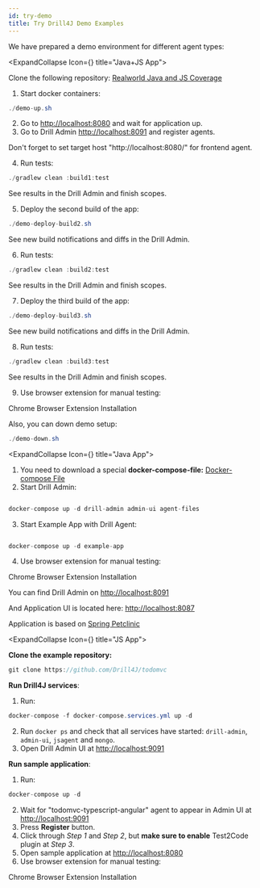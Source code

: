 ```yaml
---
id: try-demo
title: Try Drill4J Demo Examples
---
```





We have prepared a demo environment for different agent types:
<!-- JAVA+JS BLOCK -->

<ExpandCollapse Icon={<JavaJSLogo />} title="Java+JS App">

Clone the following repository: <a href='https://github.com/Drill4J/realworld-java-and-js-coverage' target="_black">Realworld Java and JS Coverage<ExternalLinkIcon/></a>

1. Start docker containers:

```java
./demo-up.sh
```
2. Go to <a href='http://localhost:8080' target="_black">http://localhost:8080<ExternalLinkIcon/></a> and wait for application up.
3. Go to Drill Admin <a href='http://localhost:8091' target="_black">http://localhost:8091<ExternalLinkIcon/></a> and register agents.

<AdditionalInformation className="space-y-2">

Don't forget to set target host "http://localhost:8080/" for frontend agent.

</AdditionalInformation>

4. Run tests:
```java
./gradlew clean :build1:test
```
See results in the Drill Admin and finish scopes.

5. Deploy the second build of the app:
```java
./demo-deploy-build2.sh
```
See new build notifications and diffs in the Drill Admin.

6. Run tests:
```java
./gradlew clean :build2:test
```
See results in the Drill Admin and finish scopes.

7. Deploy the third build of the app:
```java
./demo-deploy-build3.sh
```
See new build notifications and diffs in the Drill Admin.

8. Run tests:
```java
./gradlew clean :build3:test
```
See results in the Drill Admin and finish scopes.

9. Use browser extension for manual testing: 
<Link to='/docs/installation/extension' target="_black">
    Chrome Browser Extension Installation
    <ExternalLinkIcon/>
</Link>

Also, you can down demo setup:
```java
./demo-down.sh
```

</ExpandCollapse>

<!-- JAVA BLOCK -->

<ExpandCollapse Icon={<JavaLogo />} title="Java App">

1. You need to download a special **docker-compose-file:** <a href='https://github.com/Drill4J/example-configs/blob/main/demo/docker-compose.yml' target="_black">Docker-compose File<ExternalLinkIcon/></a>
2. Start Drill Admin:

```java

docker-compose up -d drill-admin admin-ui agent-files

```

3. Start Example App with Drill Agent:

```java

docker-compose up -d example-app

```
4. Use browser extension for manual testing: 
<Link to='/docs/installation/extension' target="_black">
    Chrome Browser Extension Installation
    <ExternalLinkIcon/>
</Link>

<p>
    You can find Drill Admin on <a href='http://localhost:8091' target="_black">
    http://localhost:8091
    <ExternalLinkIcon/>
</a>
</p>
<p>
    And Application UI is located here: <a href='http://localhost:8087' target="_black">
    http://localhost:8087
    <ExternalLinkIcon/>
</a>
</p>
<p>
    Application is based on <a href='https://github.com/spring-projects/spring-petclinic' target="_black">
    Spring Petclinic
    <ExternalLinkIcon/>
</a>
</p>

</ExpandCollapse>

<!-- JS BLOCK -->

<ExpandCollapse Icon={<JsLogo />} title="JS App">

**Clone the example repository:**

```java
git clone https://github.com/Drill4J/todomvc
```

**Run Drill4J services**:

1. Run:
```java
docker-compose -f docker-compose.services.yml up -d
```

2. Run `docker ps` and check that all services have started: `drill-admin`, `admin-ui`, `jsagent` and  `mongo`.
3. Open Drill Admin UI at <a href='http://localhost:9091' target="_black">http://localhost:9091<ExternalLinkIcon/></a> 

**Run sample application**:
1. Run:

```java
docker-compose up -d
```
2. Wait for "todomvc-typescript-angular" agent to appear in Admin UI at <a href='http://localhost:9091' target="_black">http://localhost:9091<ExternalLinkIcon/></a>
3. Press **Register** button.
4. Click through *Step 1* and *Step 2*, but **make sure to enable** Test2Code plugin at *Step 3*.
5. Open sample application at <a href='http://localhost:8080' target="_black">http://localhost:8080<ExternalLinkIcon/></a>
6. Use browser extension for manual testing: 
<Link to='/docs/installation/extension' target="_black">
    Chrome Browser Extension Installation
    <ExternalLinkIcon/>
</Link>

</ExpandCollapse>
